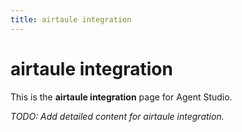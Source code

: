 ```yaml
---
title: airtaule integration
---
```


# airtaule integration

This is the **airtaule integration** page for Agent Studio.

_TODO: Add detailed content for airtaule integration._
